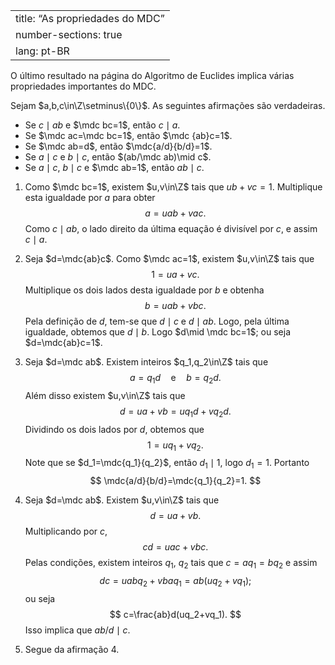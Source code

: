 

---
title: "As propriedades do MDC"
number-sections: true
lang: pt-BR
---

O último resultado na página do Algoritmo de Euclides implica várias propriedades importantes do MDC.

:::{#lem-}
Sejam $a,b,c\in\Z\setminus\{0\}$. As seguintes afirmações são verdadeiras.

- Se $c\mid ab$ e $\mdc bc=1$, então $c\mid a$.
- Se $\mdc ac=\mdc bc=1$, então $\mdc {ab}c=1$.
- Se $\mdc ab=d$, então $\mdc{a/d}{b/d}=1$.
- Se $a\mid c$ e $b\mid c$, então $(ab/\mdc ab)\mid c$.
- Se $a\mid c$, $b\mid c$ e $\mdc ab=1$, então $ab\mid c$.
:::


:::{.proof}
1. Como $\mdc bc=1$, existem $u,v\in\Z$ tais que $ub+vc=1$. Multiplique esta igualdade por $a$ para obter
$$
a=uab+vac.
$$
Como $c\mid ab$, o lado direito da última equação é divisível por $c$, e assim $c\mid a$.

2. Seja $d=\mdc{ab}c$. Como $\mdc ac=1$, existem $u,v\in\Z$ tais que
$$
1=ua+vc.
$$
Multiplique os dois lados desta igualdade por $b$ e obtenha
$$
b=uab+vbc.
$$
Pela definição de $d$, tem-se  que $d\mid c$ e $d\mid ab$. Logo, pela última igualdade, obtemos que $d\mid b$. Logo $d\mid \mdc bc=1$; ou seja $d=\mdc{ab}c=1$.

3. Seja $d=\mdc ab$. Existem inteiros $q_1,q_2\in\Z$ tais que
$$
a=q_1d\quad\mbox{e}\quad b=q_2d.
$$
Além disso existem $u,v\in\Z$ tais que
$$
d=ua+vb=uq_1d+vq_2d.
$$
Dividindo os dois lados por $d$, obtemos que
$$
1=uq_1+vq_2.
$$
Note que se $d_1=\mdc{q_1}{q_2}$, então $d_1\mid 1$, logo $d_1=1$. Portanto
$$
\mdc{a/d}{b/d}=\mdc{q_1}{q_2}=1.
$$

4. Seja $d=\mdc ab$. Existem $u,v\in\Z$ tais que
$$
d=ua+vb.
$$
Multiplicando por $c$,
$$
cd=uac+vbc.
$$
Pelas condições, existem inteiros $q_1$, $q_2$ tais que $c=aq_1=bq_2$ e assim
$$
dc=uabq_2+vbaq_1=ab(uq_2+vq_1);
$$
ou seja
$$
c=\frac{ab}d(uq_2+vq_1).
$$
Isso implica que $ab/d\mid c$.

5. Segue da afirmação 4.
:::
